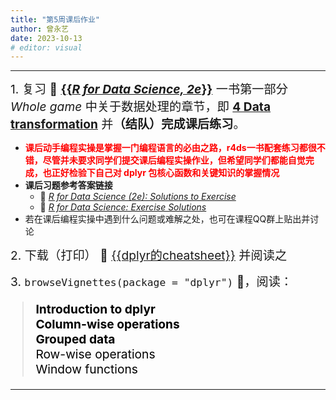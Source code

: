```yaml
---
title: "第5周课后作业"
author: 曾永艺
date: 2023-10-13
# editor: visual
---
```


<hr>

[1. 复习 📖 [**{{_R for Data Science, 2e_}}**](https://r4ds.had.nz/) 一书第一部分 _Whole game_ 中关于数据处理的章节，即 [**4 Data transformation**](https://r4ds.hadley.nz/data-transform) 并**（结队）完成课后练习**。]{style="font-size:1.2rem"}

:::{.callout-note appearance="simple"}
- [**课后动手编程实操是掌握一门编程语言的必由之路，r4ds一书配套练习都很不错，尽管并未要求同学们提交课后编程实操作业，但希望同学们都能自觉完成，也正好检验下自己对 dplyr 包核心函数和关键知识的掌握情况**]{style="color:red"}
- **课后习题参考答案链接** 
  + 📖 [_R for Data Science (2e): Solutions to Exercise_](https://mine-cetinkaya-rundel.github.io/r4ds-solutions/data-transform.html)
  + 📖 [_R for Data Science: Exercise Solutions_](https://jrnold.github.io/r4ds-exercise-solutions/)
- 若在课后编程实操中遇到什么问题或难解之处，也可在课程QQ群上贴出并讨论
:::

[2. 下载（打印） 📰 [{{dplyr的cheatsheet}}](/slides/lec-04/docs/dplyr-cheatsheet.pdf) 并阅读之]{style="font-size:1.2rem"}

[3. `browseVignettes(package = "dplyr")` 📝，阅读：]{style="font-size:1.2rem"}

<blockquote style="margin-left: 1.2rem; font-size: 1.2rem; color: black">
**Introduction to dplyr**  
**Column-wise operations**  
**Grouped data**  
Row-wise operations  
Window functions  
</blockquote>

<hr>

